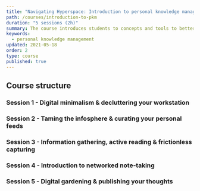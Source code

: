 ```yaml
---
title: "Navigating Hyperspace: Introduction to personal knowledge management"
path: /courses/introduction-to-pkm
duration: "5 sessions (2h)"
summary: The course introduces students to concepts and tools to better deal with information overload and build more sustainable personal knowledge management strategies
keywords:
  - personal knowledge management
updated: 2021-05-18
order: 2
type: course
published: true
---
```




## Course structure

### Session 1 - Digital minimalism & decluttering your workstation

### Session 2 - Taming the infosphere & curating your personal feeds

### Session 3 - Information gathering, active reading & frictionless capturing

### Session 4 - Introduction to networked note-taking

### Session 5 - Digital gardening & publishing your thoughts
